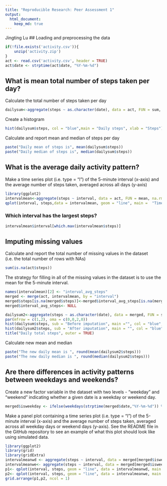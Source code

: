 ```yaml
---
title: "Reproducible Research: Peer Assessment 1"
output: 
  html_document:
    keep_md: true
---
```


Jingting Lu
## Loading and preprocessing the data
```r
if(!file.exists('activity.csv')){
    unzip('activity.zip')
}
act <- read.csv('activity.csv', header = TRUE)
act$date <- strptime(act$date, "%Y-%m-%d")
```



## What is mean  total number of steps taken per day?
Calculate the total number of steps taken per day
```r
dailysum<-aggregate(steps ~ as.character(date), data = act, FUN = sum, na.rm = TRUE)

```

Create a histogram 
```r
hist(dailysum$steps, col = "blue",main = "Daily steps", xlab = "Steps")
```

Calculate and report mean and median of steps per day
```r
paste("Daily mean of steps is", mean(dailysum$steps))
paste("Daily median of steps is", median(dailysum$steps))
```



## What is the average daily activity pattern?
Make a time series plot (i.e. type = "l") of the 5-minute interval (x-axis) and the average number of steps taken, averaged across all days (y-axis)
```r
library(ggplot2)
intervalmean<-aggregate(steps ~ interval, data = act, FUN = mean, na.rm = TRUE)
qplot(interval, steps,data = intervalmean, geom = "line", main =  "Time series of steps per 5-min interval")
```

### Which interval has the largest steps?

```r
intervalmean$interval[which.max(intervalmean$steps)]
```


## Imputing missing values
Calculate and report the total number of missing values in the dataset (i.e. the total number of rows with NAs)
```r
sum(is.na(act$steps))
```

The strategy for filling in all of the missing values in the dataset is to use the mean for the 5-minute interval.
```r
names(intervalmean)[2] <- "interval_avg_steps"
merged <- merge(act, intervalmean, by = "interval")
merged$steps[is.na(merged$steps)]<-merged$interval_avg_steps[is.na(merged$steps)]
merged$interval_avg_steps<- NULL
```

```r
dailysum2<-aggregate(steps ~ as.character(date), data = merged, FUN = sum, na.rm = TRUE)
par(mfrow = c(1,2), oma = c(0,0,2,0))
hist(dailysum$steps, sub = "Before imputation", main ="", col = "blue", xlab = "Steps",ylim = c(0,40))
hist(dailysum2$steps, sub = "After imputation", main = "", col = "blue", xlab = "Steps",ylim = c(0,40))
title("Daily total steps", outer = TRUE)

```
Calculate new mean and median
```r
paste("The new daily mean is ", round(mean(dailysum2$steps)))
paste("The new daily median is ", round(median(dailysum2$steps)))
```

## Are there differences in activity patterns between weekdays and weekends?
Create a new factor variable in the dataset with two levels - "weekday" and "weekend" indicating whether a given date is a weekday or weekend day.
```r
merged$isweekday <- ifelse(weekdays(strptime(merged$date,"%Y-%m-%d")) %in% c("Saturday","Sunday"), "Weekend","Weekday")
```


Make a panel plot containing a time series plot (i.e. type = "l") of the 5-minute interval (x-axis) and the average number of steps taken, averaged across all weekday days or weekend days (y-axis). See the README file in the GitHub repository to see an example of what this plot should look like using simulated data.

```r
library(ggplot2)
library(grid)
library(gridExtra)
intervalmeanwd <- aggregate(steps ~ interval, data = merged[merged$isweekday == "Weekday",], FUN = mean, na.rm = TRUE)
intervalmeanwe<- aggregate(steps ~ interval, data = merged[merged$isweekday == "Weekend",], FUN = mean, na.rm = TRUE)
p1<- qplot(interval, steps, geom = "line", data = intervalmeanwd, main = "Weekday",ylab = "Steps")
p2<- qplot(interval, steps, geom = "line", data = intervalmeanwe, main = "Weekend",ylab = "Steps")
grid.arrange(p1,p2, ncol = 1)

```

